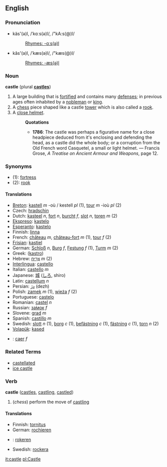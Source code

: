 ==English==
===Pronunciation===
*käs'(ə)l, /ˈkɑːs(ə)l/, /"kA:s(@)l/
*:[[Rhymes:English:-ɑːs(ə)l|Rhymes: -ɑːs(ə)l]]
*kăs'(ə)l, /ˈkæs(ə)l/, /"kæs(@)l/
*:[[Rhymes:English:-æs(ə)l|Rhymes: -æs(ə)l]]

===  Noun ===
'''castle''' (plural '''[[castles]]''')

#A large building that is [[fortified]] and contains many [[defense]]s; in previous ages often inhabited by a [[nobleman]] or [[king]].
#A [[chess]] piece shaped like a castle [[tower]] which is also called a [[rook]].
#A [[close helmet]].
#:'''Quotations'''
#:*'''1786''':  The castle was perhaps a figurative name for a close headpiece deduced from it's enclosing and defending the head, as a castle did the whole body; or a corruption from the Old French word Casquetel, a small or light helmet. &mdash; Francis Grose, ''A Treatise on Ancient Armour and Weapons'', page 12.

=== Synonyms ===
*(1): [[fortress]]
*(2): [[rook]]

==== Translations ====
*[[Breton]]: [[kastell]] ''m'' -où / kestell ''pl'' (1), [[tour]] ''m'' -ioù ''pl'' (2)
*Czech: [[hradschin]]
*Dutch: [[kasteel]] ''n'', [[fort]] ''n'', [[burcht]] ''f'', [[slot]] ''n'', [[toren]] ''m'' (2)
*[[Ekspreso]]: [[kastelo]]
*[[Esperanto]]: [[kastelo]]
*Finnish: [[linna]]
*French: [[château]] ''m'', [[château-fort]] ''m'' (1), [[tour]] ''f'' (2)
*[[Frisian]]: [[kastiel]]
*German: [[Schloß]] ''n'', [[Burg]] ''f'', [[Festung]] ''f'' (1), [[Turm]] ''m'' (2)
*Greek: ([[kastro]])
*Hebrew: [[צריח|צְרִיחַ]] ''m'' (2)
*[[Interlingua]]: [[castello]] 
*Italian: [[castello]] ''m''
*Japanese: [[城]] ([[しろ]], shiro)
*Latin: [[castellum]] ''n''
*Persian: [[دژ]] (dezh)
*Polish: [[zamek]] ''m'' (1), [[wieża]] ''f'' (2) 
*Portuguese: [[castelo]] 
*Romanian: [[castel]] ''n''
*Russian: [[замок|за́мок]] ''f''
*Slovene: [[grad]] ''m''
*Spanish: [[castillo]] ''m''
*Swedish: [[slott]] ''n'' (1), [[borg]] ''c'' (1), [[befästning]] ''c'' (1), [[fästning]] ''c'' (1), [[torn]] ''n'' (2)
*[[Volapük]]: [[kased]]
*{{cy}}: [[caer]] ''f''

===Related Terms===
*[[castellated]]
*[[ice castle]]

=== Verb ===
'''castle''' ([[castles]], [[castling]], [[castled]])

#(''chess'') perform the move of [[castling]]

====Translations====
*Finnish: [[tornitus]]
*German: [[rochieren]]
*{{nl}}: [[rokeren]]
*Swedish: [[rockera]]

[[it:castle]]
[[pl:Castle]]